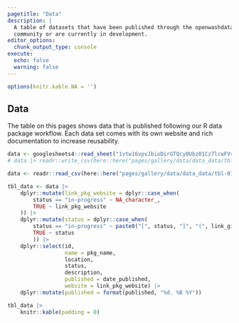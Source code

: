 ```yaml
---
pagetitle: "Data"
description: |
  A table of datasets that have been published through the openwashdata 
  community or are currently in development. 
editor_options: 
  chunk_output_type: console
execute: 
  echo: false
  warning: false
---
```


```r
options(knitr.kable.NA = '')
```


## Data

The table on this pages shows data that is published following our R data package workflow. Each data set comes with its own website and rich documentation to increase reusability. 

```r

data <- googlesheets4::read_sheet("1vtw16vpvJbioDirGTQcy0Ubz01Cz7lcwFVvbxsNPSVM")
# data |> readr::write_csv(here::here("pages/gallery/data/data_data/tbl-01-openwashdata-datasets.csv"))

data <- readr::read_csv(here::here("pages/gallery/data/data_data/tbl-01-openwashdata-datasets.csv"))

```

:::{.column-page}
```r

tbl_data <- data |> 
    dplyr::mutate(link_pkg_website = dplyr::case_when(
        status == "in-progress" ~ NA_character_,
        TRUE ~ link_pkg_website
    )) |> 
    dplyr::mutate(status = dplyr::case_when(
        status == "in-progress" ~ paste0("[", status, "]", "(", link_github, ")"),
        TRUE ~ status
        )) |> 
    dplyr::select(id, 
                  name = pkg_name,
                  location, 
                  status, 
                  description, 
                  published = date_published, 
                  website = link_pkg_website) |> 
    dplyr::mutate(published = format(published, "%d. %B %Y"))

tbl_data |> 
    knitr::kable(padding = 0)

```

:::



